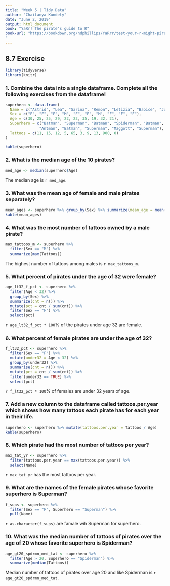 ```yaml
---
title: "Week 5 | Tidy Data"
author: "Chaitanya Kundety"
date: "June 2, 2019"
output: html_document
book: "YaRr! The pirate's guide to R"
book-url: "https://bookdown.org/ndphillips/YaRrr/test-your-r-might-pirates-and-superheroes.html
"
---
```


## 8.7 Exercise

```r
library(tidyverse)
library(knitr)
```

### 1. Combine the data into a single dataframe. Complete all the following exercises from the dataframe!

```r
superhero <- data.frame(
  Name = c("Astrid", "Lea", "Sarina", "Remon", "Letizia", "Babice", "Jonas", "Wendy", "Niveditha", "Gioia"),
  Sex = c("F", "F", "F", "M", "F", "F", "M", "F", "F", "F"),
  Age = c(30, 25, 25, 29, 22, 22, 35, 19, 32, 21),
  Superhero = c("Batman", "Superman", "Batman", "Spiderman", "Batman",
               "Antman", "Batman", "Superman", "Maggott", "Superman"),
  Tattoos = c(11, 15, 12, 5, 65, 3, 9, 13, 900, 0)
)

kable(superhero)
```

### 2. What is the median age of the 10 pirates?

```r
med_age <- median(superhero$Age)
```

The median age is `r med_age`.

### 3. What was the mean age of female and male pirates separately?

```r
mean_ages <- superhero %>% group_by(Sex) %>% summarize(mean_age = mean(Age))
kable(mean_ages)
```

### 4. What was the most number of tattoos owned by a male pirate?

```r
max_tattoos_m <- superhero %>%
  filter(Sex == "M") %>%
  summarize(max(Tattoos))
```

The highest number of tattoos among males is `r max_tattoos_m`.

### 5. What percent of pirates under the age of 32 were female?

```r
age_lt32_f_pct <- superhero %>%
  filter(Age < 32) %>%
  group_by(Sex) %>%
  summarize(cnt = n()) %>%
  mutate(pct = cnt / sum(cnt)) %>%
  filter(Sex == "F") %>%
  select(pct)
```

`r age_lt32_f_pct * 100`% of the pirates under age 32 are female.

### 6. What percent of female pirates are under the age of 32?

```r
f_lt32_pct <- superhero %>%
  filter(Sex == "F") %>%
  mutate(under32 = Age < 32) %>%
  group_by(under32) %>%
  summarise(cnt = n()) %>%
  mutate(pct = cnt / sum(cnt)) %>%
  filter(under32 == TRUE) %>%
  select(pct)
```

`r f_lt32_pct * 100`% of females are under 32 years of age.

### 7. Add a new column to the dataframe called tattoos.per.year which shows how many tattoos each pirate has for each year in their life.

```r
superhero <- superhero %>% mutate(tattoos.per.year = Tattoos / Age)
kable(superhero)
```

### 8. Which pirate had the most number of tattoos per year?

```r
max_tat_yr <- superhero %>%
  filter(tattoos.per.year == max(tattoos.per.year)) %>%
  select(Name)
```

`r max_tat_yr` has the most tattoos per year.

### 9. What are the names of the female pirates whose favorite superhero is Superman?

```r
f_sups <- superhero %>%
  filter(Sex == "F", Superhero == "Superman") %>%
  pull(Name)
```

`r as.character(f_sups)` are famale wih Superman for superhero.

### 10. What was the median number of tattoos of pirates over the age of 20 whose favorite superhero is Spiderman?

```r
age_gt20_spdrmn_med_tat <- superhero %>%
  filter(Age > 20, Superhero == "Spiderman") %>%
  summarize(median(Tattoos))
```

Median number of tattoos of pirates over age 20 and like Spiderman is `r age_gt20_spdrmn_med_tat`.
